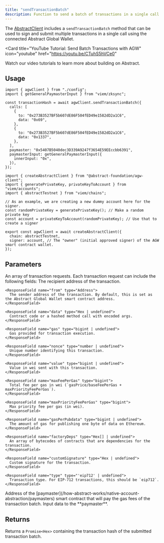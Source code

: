 ```yaml
---
title: "sendTransactionBatch"
description: Function to send a batch of transactions in a single call using the connected Abstract Global Wallet.
---
```


The [AbstractClient](/abstract-global-wallet/agw-client/createAbstractClient)
includes a `sendTransactionBatch` method that can be used to sign and submit multiple transactions
in a single call using the connected Abstract Global Wallet.

<Card
  title="YouTube Tutorial: Send Batch Transactions with AGW"
  icon="youtube"
  href="https://youtu.be/CTuhS5hVCe0"
>
  Watch our video tutorials to learn more about building on Abstract.
</Card>

## Usage

<CodeGroup>

```tsx example.ts
import { agwClient } from "./config";
import { getGeneralPaymasterInput } from "viem/zksync";

const transactionHash = await agwClient.sendTransactionBatch({
  calls: [
    {
      to: "0x273B3527BF5b607dE86F504fED49e1582dD2a1C6",
      data: "0x69",
    },
    {
      to: "0x273B3527BF5b607dE86F504fED49e1582dD2a1C6",
      data: "0x1337",
    },
  ],
  paymaster: "0x5407B5040dec3D339A9247f3654E59EEccbb6391",
  paymasterInput: getGeneralPaymasterInput({
    innerInput: "0x",
  }),
});
```

```tsx config.ts
import { createAbstractClient } from "@abstract-foundation/agw-client";
import { generatePrivateKey, privateKeyToAccount } from "viem/accounts";
import { abstractTestnet } from "viem/chains";

// As an example, we are creating a new dummy account here for the signer.
const randomPrivateKey = generatePrivateKey(); // Make a random private key
const account = privateKeyToAccount(randomPrivateKey); // Use that to create a signer

export const agwClient = await createAbstractClient({
  chain: abstractTestnet,
  signer: account, // The "owner" (initial approved signer) of the AGW smart contract wallet.
});
```

</CodeGroup>

## Parameters

<ResponseField name="calls" type="Array<TransactionRequest>">
  An array of transaction requests. Each transaction request can include the following fields:

  <Expandable title="Transaction Request Fields">
    <ResponseField name="to" type="Address | null | undefined">
      The recipient address of the transaction.
    </ResponseField>

    <ResponseField name="from" type="Address">
      The sender address of the transaction. By default, this is set as the Abstract Global Wallet smart contract address.
    </ResponseField>

    <ResponseField name="data" type="Hex | undefined">
      Contract code or a hashed method call with encoded args.
    </ResponseField>

    <ResponseField name="gas" type="bigint | undefined">
      Gas provided for transaction execution.
    </ResponseField>

    <ResponseField name="nonce" type="number | undefined">
      Unique number identifying this transaction.
    </ResponseField>

    <ResponseField name="value" type="bigint | undefined">
      Value in wei sent with this transaction.
    </ResponseField>

    <ResponseField name="maxFeePerGas" type="bigint">
      Total fee per gas in wei (`gasPrice/baseFeePerGas + maxPriorityFeePerGas`).
    </ResponseField>

    <ResponseField name="maxPriorityFeePerGas" type="bigint">
      Max priority fee per gas (in wei).
    </ResponseField>

    <ResponseField name="gasPerPubdata" type="bigint | undefined">
      The amount of gas for publishing one byte of data on Ethereum.
    </ResponseField>

    <ResponseField name="factoryDeps" type="Hex[] | undefined">
      An array of bytecodes of contracts that are dependencies for the transaction.
    </ResponseField>

    <ResponseField name="customSignature" type="Hex | undefined">
      Custom signature for the transaction.
    </ResponseField>

    <ResponseField name="type" type="'eip712' | undefined">
      Transaction type. For EIP-712 transactions, this should be `eip712`.
    </ResponseField>

  </Expandable>
</ResponseField>

<ResponseField name="paymaster" type="Account | Address">
  Address of the
  [paymaster](/how-abstract-works/native-account-abstraction/paymasters) smart
  contract that will pay the gas fees of the transaction batch.
</ResponseField>

<ResponseField name="paymasterInput" type="Hex">
  Input data to the **paymaster**.
</ResponseField>

## Returns

Returns a `Promise<Hex>` containing the transaction hash of the submitted transaction batch.
